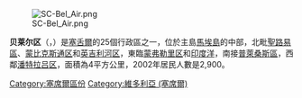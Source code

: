 [[Image:SC-Bel_Air.png|thumb]]

'''贝莱尔区'''（{{lang-fr|Bel Air}}，{{IPA-fr|bɛl ɛʁ}}）是[[塞舌爾|塞舌爾]]的25個行政區之一，位於主島[[馬埃島|馬埃島]]的中部，北毗[[聖路易區_(塞舌爾)|聖路易區]]、[[蒙比克斯通区|蒙比克斯通区]]和[[英吉利河区|英吉利河区]]，東臨[[蒙弗勒里区|蒙弗勒里区]]和[[印度洋|印度洋]]，南接[[普萊桑斯區|普萊桑斯區]]，西鄰[[潘特拉吕区|潘特拉吕区]]，面積為4平方公里，2002年居民人數是2,900。

{{coord|4|38|S|55|27|E|region:SC_type:adm1st_source:GNS-enwiki|display=title}}

{{塞舌爾行政區劃}}

{{DEFAULTSORT:Bel Air}}
[[Category:塞席爾區份|Category:塞席爾區份]]
[[Category:維多利亞_(塞席爾)|Category:維多利亞 (塞席爾)]]

{{Seychelles-geo-stub}}